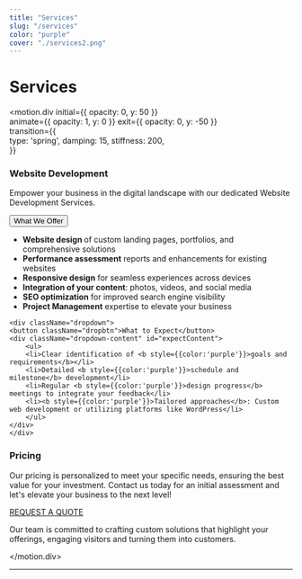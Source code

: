 ```yaml
---
title: "Services"
slug: "/services"
color: "purple"
cover: "./services2.png"
---
```




# Services

<motion.div
  initial={{ opacity: 0, y: 50 }}      
  animate={{ opacity: 1, y: 0 }}
  exit={{ opacity: 0, y: -50 }}  
  transition={{              
    type: 'spring',
    damping: 15,
    stiffness: 200,            
  }}
>

### Website Development

Empower your business in the digital landscape with our dedicated Website Development Services.

<div className='dropcontainer'>
    <div className="dropdown">
    <button className="dropbtn">What We Offer</button>
    <div className="dropdown-content" id="offerContent">
        <ul>
        <li><b style={{color:'purple'}}>Website design </b>of custom landing pages, portfolios, and comprehensive solutions</li>
        <li><b style={{color:'purple'}}>Performance assessment</b> reports and enhancements for existing websites</li>
        <li><b style={{color:'purple'}}>Responsive design</b> for seamless experiences across devices</li>
        <li><b style={{color:'purple'}}>Integration of your content</b>: photos, videos, and social media</li>
        <li><b style={{color:'purple'}}>SEO optimization</b> for improved search engine visibility</li>
        <li><b style={{color:'purple'}}>Project Management</b> expertise to elevate your business</li>
        </ul>
    </div>
    </div>

    <div className="dropdown">
    <button className="dropbtn">What to Expect</button>
    <div className="dropdown-content" id="expectContent">
        <ul>
        <li>Clear identification of <b style={{color:'purple'}}>goals and requirements</b></li>
        <li>Detailed <b style={{color:'purple'}}>schedule and milestone</b> development</li>
        <li>Regular <b style={{color:'purple'}}>design progress</b> meetings to integrate your feedback</li>
        <li><b style={{color:'purple'}}>Tailored approaches</b>: Custom web development or utilizing platforms like WordPress</li>
        </ul>
    </div>
    </div>
</div>


### Pricing

Our pricing is personalized to meet your specific needs, ensuring the best value for your investment. Contact us today for an initial assessment and let's elevate your business to the next level!
<div className="button">
  <a href="/contact">REQUEST A QUOTE</a>
</div>

Our team is committed to crafting custom solutions that highlight your offerings, engaging visitors and turning them into customers.

</motion.div>


_______________________________________________________________________________________________________________________

